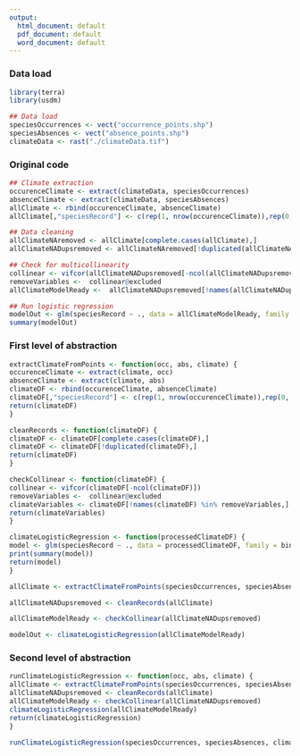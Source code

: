 ```yaml
---
output:
  html_document: default
  pdf_document: default
  word_document: default
---
```

### Data load
```r
library(terra)
library(usdm)

## Data load
speciesOccurrences <- vect("occurrence_points.shp")
speciesAbsences <- vect("absence_points.shp")
climateData <- rast("./climateData.tif")
```

### Original code
```r
## Climate extraction
occurenceClimate <- extract(climateData, speciesOccurrences)
absenceClimate <- extract(climateData, speciesAbsences)
allClimate <- rbind(occurenceClimate, absenceClimate)
allClimate[,"speciesRecord"] <- c(rep(1, nrow(occurenceClimate)),rep(0, nrow(occurenceClimate)))

## Data cleaning
allClimateNAremoved <- allClimate[complete.cases(allClimate),]
allClimateNADupsremoved <- allClimateNAremoved[!duplicated(allClimateNAremoved),]

## Check for multicollinearity
collinear <- vifcor(allClimateNADupsremoved[-ncol(allClimateNADupsremoved)])
removeVariables <-  collinear@excluded
allClimateModelReady <-  allClimateNADupsremoved[!names(allClimateNADupsremoved) %in% removeVariables]

## Run logistic regression
modelOut <- glm(speciesRecord ~ ., data = allClimateModelReady, family = binomial)
summary(modelOut)
```

### First level of abstraction
```r
extractClimateFromPoints <- function(occ, abs, climate) {
occurenceClimate <- extract(climate, occ)
absenceClimate <- extract(climate, abs)
climateDF <- rbind(occurenceClimate, absenceClimate)
climateDF[,"speciesRecord"] <- c(rep(1, nrow(occurenceClimate)),rep(0, nrow(occurenceClimate)))
return(climateDF)
}

cleanRecords <- function(climateDF) {
climateDF <- climateDF[complete.cases(climateDF),] 
climateDF <- climateDF[!duplicated(climateDF),]
return(climateDF)
} 

checkCollinear <- function(climateDF) {
collinear <- vifcor(climateDF[-ncol(climateDF)])
removeVariables <-  collinear@excluded
climateVariables <- climateDF[!names(climateDF) %in% removeVariables,]
return(climateVariables)
}

climateLogisticRegression <- function(processedClimateDF) {
model <- glm(speciesRecord ~ ., data = processedClimateDF, family = binomial)
print(summary(model))
return(model)
}

allClimate <- extractClimateFromPoints(speciesOccurrences, speciesAbsences, climateData)

allClimateNADupsremoved <- cleanRecords(allClimate)

allClimateModelReady <- checkCollinear(allClimateNADupsremoved)

modelOut <- climateLogisticRegression(allClimateModelReady)

```

### Second level of abstraction
```r

runClimateLogisticRegression <- function(occ, abs, climate) {
allClimate <- extractClimateFromPoints(speciesOccurrences, speciesAbsences, climateData)
allClimateNADupsremoved <- cleanRecords(allClimate)
allClimateModelReady <- checkCollinear(allClimateNADupsremoved)
climateLogisticRegression(allClimateModelReady)
return(climateLogisticRegression)
}

runClimateLogisticRegression(speciesOccurrences, speciesAbsences, climateData)
```